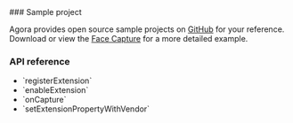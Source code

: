 <PlatformWrapper platform="macos">
### Sample project

Agora provides open source sample projects on [GitHub](https://github.com/AgoraIO/API-Examples) for your reference. Download or view the [Face Capture](https://github.com/AgoraIO/API-Examples/tree/main/macOS/APIExample/Examples/Advanced/FaceCapture) for a more detailed example.

### API reference

- <Link to="{{Global.API_REF_MACOS_ROOT_RTC_ENGINE_KIT}}/registerextension(withvendor:extension:sourcetype:)">`registerExtension`</Link>
- <Link to="{{Global.API_REF_MACOS_ROOT_RTC_ENGINE_KIT}}/enableextension(withvendor:extension:enabled:)">`enableExtension`</Link>
- <Link to="{{Global.API_REF_MACOS_ROOT_RTC_KIT}}/agoravideoframedelegate/oncapture(_:sourcetype:)">`onCapture`</Link>
- <Link to="{{Global.API_REF_MACOS_ROOT_RTC_ENGINE_KIT}}/setextensionpropertywithvendor(_:extension:extensioninfo:key:value:)">`setExtensionPropertyWithVendor`</Link>

</PlatformWrapper>
